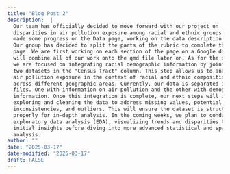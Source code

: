 ```yaml
---
title: "Blog Post 2"
description:  |
  Our team has officially decided to move forward with our project on
  disparities in air pollution exposure among racial and ethnic groups. We have
  made some progress on the Data page, working on the data description section.
  Our group has decided to split the parts of the rubric to complete the Data
  page. We are first working on each section of the page on a Google doc and
  will combine all of our work onto the qmd file later on. As for the data,
  we are focused on integrating racial demographic information by joining our
  two datasets in the "Census Tract" column. This step allows us to analyze
  air pollution exposure in the context of racial and ethnic composition
  across different geographic areas. Currently, our data is separated into two
  files. One with information on air pollution and the other with demographic
  information. Once this integration is complete, our next steps will involve
  exploring and cleaning the data to address missing values, potential
  inconsistencies, and outliers. This will ensure the dataset is structured
  properly for in-depth analysis. In the coming weeks, we plan to conduct
  exploratory data analysis (EDA), visualizing trends and disparities to gain
  initial insights before diving into more advanced statistical and spatial
  analysis.
author: ""
date: "2025-03-17"
date-modified: "2025-03-17"
draft: FALSE
---
```


